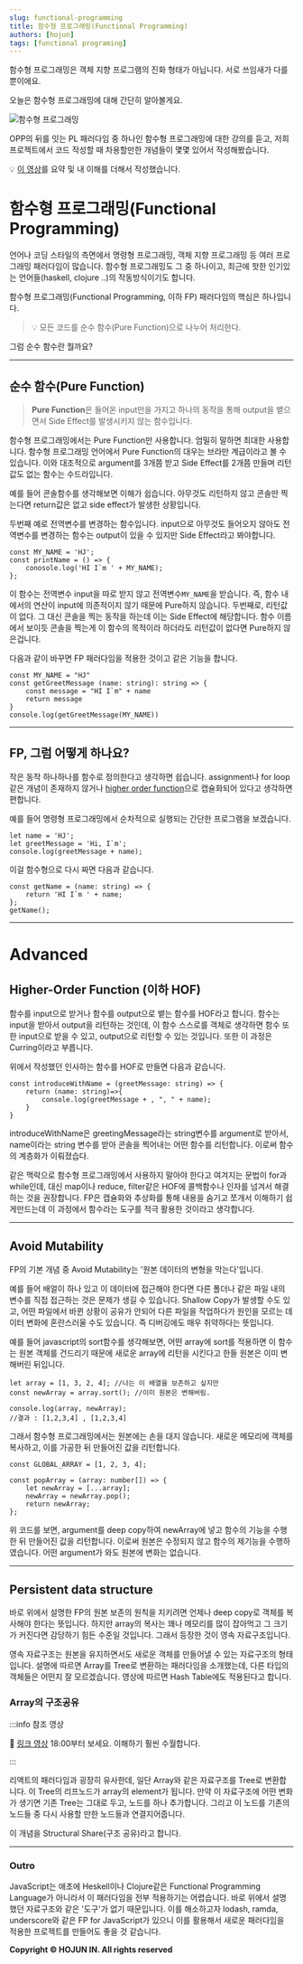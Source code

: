 ```yaml
---
slug: functional-programming
title: 함수형 프로그래밍(Functional Programming)
authors: [hojun]
tags: [functional programing]
---
```


함수형 프로그래밍은 객체 지향 프로그램의 진화 형태가 아닙니다. 서로 쓰임새가 다를 뿐이에요.

오늘은 함수형 프로그래밍에 대해 간단히 알아볼게요.

![함수형 프로그래밍](https://lnwblzacktgzeiihvxtu.supabase.co/storage/v1/object/public/contents/prod/1.png-586429)

OPP의 뒤를 잇는 PL 패러다임 중 하나인 함수형 프로그래밍에 대한 강의를 듣고, 저희 프로젝트에서 코드 작성할 때 차용할만한 개념들이 몇몇 있어서 작성해봤습니다.

💡 [이 영상](https://www.youtube.com/watch?v=e-5obm1G_FY&t=405s)를 요약 및 내 이해를 더해서 작성했습니다.

# 함수형 프로그래밍(Functional Programming)

언어나 코딩 스타일의 측면에서 명령형 프로그래밍, 객체 지향 프로그래밍 등 여러 프로그래밍 패러다임이 많습니다. 함수형 프로그래밍도 그 중 하나이고, 최근에 핫한 인기있는 언어들(haskell, clojure ..)의 작동방식이기도 합니다.

함수형 프로그래밍(Functional Programming, 이하 FP) 패러다임의 핵심은 하나입니다.

> 💡 모든 코드를 순수 함수(Pure Function)으로 나누어 처리한다.

그럼 순수 함수란 뭘까요?

---

## 순수 함수(Pure Function)

> **Pure Function**은 들어온 input만을 가지고 하나의 동작을 통해 output을 뱉으면서 Side Effect를 발생시키지 않는 함수입니다.

함수형 프로그래밍에서는 Pure Function만 사용합니다. 엄밀히 말하면 최대한 사용합니다. 함수형 프로그래밍 언어에서 Pure Function의 대우는 브라만 계급이라고 볼 수 있습니다. 이와 대조적으로 argument를 3개쯤 받고 Side Effect를 2개쯤 만들며 리턴값도 없는 함수는 수드라입니다.

예를 들어 콘솔함수를 생각해보면 이해가 쉽습니다. 아무것도 리턴하지 않고 콘솔만 찍는다면 return값은 없고 side effect가 발생한 상황입니다.

두번째 예로 전역변수를 변경하는 함수입니다. input으로 아무것도 들어오지 않아도 전역변수를 변경하는 함수는 output이 있을 수 있지만 Side Effect라고 봐야합니다.

```tsx
const MY_NAME = 'HJ';
const printName = () => {
	conosole.log('HI I`m ' + MY_NAME);
};
```

이 함수는 전역변수 input을 따로 받지 않고 전역변수`MY_NAME`을 받습니다. 즉, 함수 내에서의 연산이 input에 의존적이지 않기 때문에 Pure하지 않습니다. 두번째로, 리턴값이 없다. 그 대신 콘솔을 찍는 동작을 하는데 이는 Side Effect에 해당합니다. 함수 이름에서 보이듯 콘솔을 찍는게 이 함수의 목적이라 하더라도 리턴값이 없다면 Pure하지 않은겁니다.

다음과 같이 바꾸면 FP 패러다임을 적용한 것이고 같은 기능을 합니다.

```tsx
const MY_NAME = "HJ"
const getGreetMessage (name: string): string => {
	const message = "HI I`m" + name
	return message
}
console.log(getGreetMessage(MY_NAME))
```

---

## FP, 그럼 어떻게 하나요?

작은 동작 하나하나를 함수로 정의한다고 생각하면 쉽습니다. assignment나 for loop같은 개념이 존재하지 않거나 [higher order function](https://www.notion.so/Functional-Programming-d3b88ada77144589b1e63350ad82f149)으로 캡슐화되어 있다고 생각하면 편합니다.

예를 들어 명령형 프로그래밍에서 순차적으로 실행되는 간단한 프로그램을 보겠습니다.

```tsx
let name = 'HJ';
let greetMessage = 'Hi, I`m';
console.log(greetMessage + name);
```

이걸 함수형으로 다시 짜면 다음과 같습니다.

```tsx
const getName = (name: string) => {
	return 'HI I`m ' + name;
};
getName();
```

---

# Advanced

## Higher-Order Function (이하 HOF)

함수를 input으로 받거나 함수를 output으로 뱉는 함수를 HOF라고 합니다. 함수는 input을 받아서 output을 리턴하는 것인데, 이 함수 스스로를 객체로 생각하면 함수 또한 input으로 받을 수 있고, output으로 리턴할 수 있는 것입니다. 또한 이 과정은 Curring이라고 부릅니다.

위에서 작성했던 인사하는 함수를 HOF로 만들면 다음과 같습니다.

```tsx
const introduceWithName = (greetMessage: string) => {
    return (name: string)=>{
        console.log(greetMessage + , ", " + name);
    }
}
```

introduceWithName은 greetingMessage라는 string변수를 argument로 받아서, name이라는 string 변수를 받아 콘솔을 찍어내는 어떤 함수를 리턴합니다. 이로써 함수의 계층화가 이뤄졌습다.

같은 맥락으로 함수형 프로그래밍에서 사용하지 말아야 한다고 여겨지는 문법이 for과 while인데, 대신 map이나 reduce, filter같은 HOF에 콜백함수나 인자를 넘겨서 해결하는 것을 권장합니다. FP은 캡슐화와 추상화를 통해 내용을 숨기고 쪼개서 이해하기 쉽게만드는데 이 과정에서 함수라는 도구를 적극 활용한 것이라고 생각합니다.

---

## Avoid Mutability

FP의 기본 개념 중 Avoid Mutability는 '원본 데이터의 변형을 막는다'입니다.

예를 들어 배얼이 하나 있고 이 데이터에 접근해야 한다면 다른 폴더나 같은 파일 내의 변수를 직접 접근하는 것은 문제가 생길 수 있습니다. Shallow Copy가 발생할 수도 있고, 어떤 파일에서 바뀐 상황이 공유가 안되어 다른 파일을 작업하다가 원인을 모르는 데이터 변화에 혼란스러울 수도 있습니다. 즉 디버깅에도 매우 취약하다는 뜻입니다.

예를 들어 javascript의 sort함수를 생각해보면, 어떤 array에 sort를 적용하면 이 함수는 원본 객체를 건드리기 때문에 새로운 array에 리턴을 시킨다고 한들 원본은 이미 변해버린 뒤입니다.

```tsx
let array = [1, 3, 2, 4]; //나는 이 배열을 보존하고 싶지만
const newArray = array.sort(); //이미 원본은 변해버림.

console.log(array, newArray);
//결과 : [1,2,3,4] , [1,2,3,4]
```

그래서 함수형 프로그래밍에서는 원본에는 손을 대지 않습니다. 새로운 메모리에 객체를 복사하고, 이를 가공한 뒤 만들어진 값을 리턴합니다.

```tsx
const GLOBAL_ARRAY = [1, 2, 3, 4];

const popArray = (array: number[]) => {
	let newArray = [...array];
	newArray = newArray.pop();
	return newArray;
};
```

위 코드를 보면, argument를 deep copy하여 newArray에 넣고 함수의 기능을 수행한 뒤 만들어진 값을 리턴합니다. 이로써 원본은 수정되지 않고 함수의 제기능을 수행하였습니다. 어떤 argument가 와도 원본에 변화는 없습니다.

---

## Persistent data structure

바로 위에서 설명한 FP의 원본 보존의 원칙을 지키려면 언제나 deep copy로 객체를 복사해야 한다는 뜻입니다. 하지만 array의 복사는 꽤나 메모리를 많이 잡아먹고 그 크기가 커진다면 감당하기 힘든 수준일 것입니다. 그래서 등장한 것이 영속 자료구조입니다.

영속 자료구조는 원본을 유지하면서도 새로운 객체를 만들어낼 수 있는 자료구조의 형태입니다. 설명에 따르면 Array를 Tree로 변환하는 패러다임을 소개했는데, 다른 타입의 객체들은 어떤지 잘 모르겠습니다. 영상에 따르면 Hash Table에도 적용된다고 합니다.

### Array의 구조공유

:::info 참조 영상

🧹 [링크 영상](https://www.youtube.com/watch?v=e-5obm1G_FY&t=405s) 18:00부터 보세요. 이해하기 훨씬 수월합니다.

:::

리액트의 패러다임과 굉장히 유사한데, 일단 Array와 같은 자료구조를 Tree로 변환합니다. 이 Tree의 리프노드가 array의 element가 됩니다. 만약 이 자료구조에 어떤 변화가 생기면 기존 Tree는 그대로 두고, 노드를 하나 추가합니다. 그리고 이 노드를 기존의 노드들 중 다시 사용할 만한 노드들과 연결지어줍니다.

이 개념을 Structural Share(구조 공유)라고 합니다.

---

### Outro

JavaScript는 애초에 Heskell이나 Clojure같은 Functional Programming Language가 아니라서 이 패러다임을 전부 적용하기는 어렵습니다. 바로 위에서 설명했던 자료구조와 같은 '도구'가 없기 때문입니다. 이를 해소하고자 lodash, ramda, underscore와 같은 FP for JavaScript가 있으니 이를 활용해서 새로운 패러다임을 적용한 프로젝트를 만들어도 좋을 것 같습니다.

**Copyright © HOJUN IN. All rights reserved**
